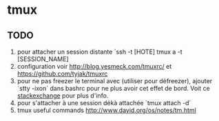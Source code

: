 = tmux =

== TODO ==

# pour attacher un session distante `ssh -t [HOTE] tmux a -t [SESSION_NAME]
# configuration voir http://blog.yesmeck.com/tmuxrc/ et https://github.com/tyjak/tmuxrc
# pour ne pas freezer le terminal avec <c-s> (utiliser <c-q> pour défreezer), ajouter `stty -ixon` dans bashrc pour ne plus avoir cet effet de bord. Voit ce [[http://unix.stackexchange.com/questions/72086/ctrl-s-hang-terminal-emulator|stackexchange]] pour plus d'info.
# pour s'attacher à une session dékà attachée `tmux attach -d`
# tmux useful commands http://www.dayid.org/os/notes/tm.html
